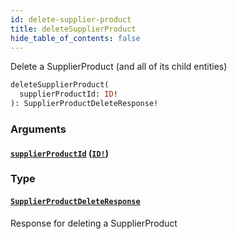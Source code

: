 ```yaml
---
id: delete-supplier-product
title: deleteSupplierProduct
hide_table_of_contents: false
---
```



Delete a SupplierProduct (and all of its child entities)

```graphql
deleteSupplierProduct(
  supplierProductId: ID!
): SupplierProductDeleteResponse!
```


### Arguments

#### [`supplierProductId`](#) ([`ID!`](/developers/supplier-apis/supply-api/graphql/reference/scalars/id))




### Type

#### [`SupplierProductDeleteResponse`](/developers/supplier-apis/supply-api/graphql/reference/objects/supplier-product-delete-response)

Response for deleting a SupplierProduct




